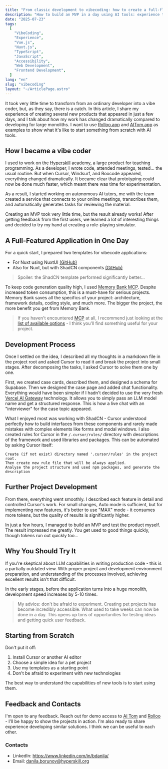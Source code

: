 ```yaml
---
title: "From classic development to vibecoding: how to create a full-fledged application in a day"
description: "How to build an MVP in a day using AI tools: experience transitioning from classic development to vibecoding, Nuxt templates, working with Cursor, Memory Bank, and creating real projects like AITom and Rolloo."
date: "2025-07-23"
tags:
  [
    "VibeCoding",
    "Experience",
    "Vue.js",
    "Nuxt.js",
    "TypeScript",
    "JavaScript",
    "Accessibility",
    "Web Development",
    "Frontend Development",
  ]
lang: "en"
slug: "vibecoding"
layout: "~/ArticlePage.astro"
---
```



It took very little time to transform from an ordinary developer into a vibe coder, but, as they say, there is a catch. In this article, I share my experience of creating several new products that appeared in just a few days, and I talk about how my work has changed dramatically compared to developing for large monoliths.
I want to use [Rolloo.app](https://rolloo.app/) and [AITom.app](https://aitom.app/) as examples to show what it's like to start something from scratch with AI tools.

## How I became a vibe coder

I used to work on the [Hyperskill](https://hyperskill.org/) academy, a large product for teaching programming. As a developer, I wrote code, attended meetings, tested... the usual routine. But when Cursor, Windsurf, and Roocode appeared, everything changed dramatically. It became clear that prototyping could now be done much faster, which meant there was time for experimentation.

As a result, I started working on autonomous AI tutors, me with the team created a service that connects to your online meetings, transcribes them, and automatically generates tasks for reviewing the material.

<ArticleFigure
  src="/public/images/Dashboard - AITom"
  type="webp"
  fallbackType="jpeg"
  alt="AITom application dashboard with the ability to add a link to an online call for subsequent processing"
  description="AI Tom main panel. This displays a list of current and past meetings (lessons) with the option to add new meetings for processing."
/>

Creating an MVP took very little time, but the result already works! After getting feedback from the first users, we learned a lot of interesting things and decided to try my hand at creating a role-playing simulator.

## A Full-Featured Application in One Day

For a quick start, I prepared two templates for vibecode applications:

- For Nuxt using NuxtUI [(GitHub)](https://github.com/katokdoescode/vibecoding-nuxt-template)
- Also for Nuxt, but with ShadCN components [(GitHub)](https://github.com/katokdoescode/vibecoding-nuxt-template/tree/shadcn)

> Spoiler: the ShadCN template performed significantly better...

To keep code generation quality high, I used [Memory Bank MCP](https://github.com/ipospelov/mcp-memory-bank). Despite increased token consumption, this is a must-have for serious projects. Memory Bank saves all the specifics of your project: architecture, framework details, coding style, and much more. The bigger the project, the more benefit you get from Memory Bank.

> If you haven't encountered [MCP](https://modelcontextprotocol.io/introduction) at all, I recommend just looking at the [list of available options](https://glama.ai/mcp/servers) - I think you'll find something useful for your project.

## Development Process

Once I settled on the idea, I described all my thoughts in a markdown file in the project root and asked Cursor to read it and break the project into small stages. After decomposing the tasks, I asked Cursor to solve them one by one.

First, we created case cards, described them, and designed a schema for Supabase. Then we designed the case page and added chat functionality. Everything would have been simpler if I hadn't decided to use the very fresh [Vercel AI Gateway](https://vercel.com/docs/ai-gateway) technology. It allows you to simply pass an LLM model name and get a structured response. This is how a live chat with an "interviewer" for the case topic appeared.

<ArticleFigure
  src="/public/images/Transforming Technical Knowledge"
  type="webp"
  fallbackType="jpeg"
  alt="Chat interface with a bot playing a role from the created scenario"
  description="Example of working with a live case: chat with a bot that plays the role of an interviewer. The bot has a name, character, behavioral features, and a unique communication style."
/>

What I enjoyed most was working with ShadCN - Cursor understood perfectly how to build interfaces from these components and rarely made mistakes with complex elements like forms and modal windows. I also created rules for Cursor in the `/.cursor/rules/` directory with descriptions of the framework and used libraries and packages. This can be automated by asking Cursor itself:

```
Create (if not exist) directory named '.cursor/rules' in the project root.
Then create new rule file that will be always applied.
Analyse the project structure and used npm packages, and generate the description
```

## Further Project Development

From there, everything went smoothly. I described each feature in detail and controlled Cursor's work. For small changes, Auto mode is sufficient, but for implementing new features, it's better to use "MAX" mode - it consumes more tokens, but the quality of results is significantly higher.

In just a few hours, I managed to build an MVP and test the product myself. The result impressed me greatly. You get used to good things quickly, though tokens run out quickly too...

## Why You Should Try It

If you're skeptical about LLM capabilities in writing production code - this is a partially outdated view. With proper project and development environment preparation, and understanding of the processes involved, achieving excellent results isn't that difficult.

In the early stages, before the application turns into a huge monolith, development speed increases by 5-10 times.

> My advice: don't be afraid to experiment. Creating pet projects has become incredibly accessible. What used to take weeks can now be done in a day. This opens up tons of opportunities for testing ideas and getting quick user feedback.

## Starting from Scratch

Don't put it off:

1. Install Cursor or another AI editor
2. Choose a simple idea for a pet project
3. Use my templates as a starting point
4. Don't be afraid to experiment with new technologies

The best way to understand the capabilities of new tools is to start using them.

## Feedback and Contacts

I'm open to any feedback. Reach out for demo access to [AI Tom](https://aitom.app/) and [Rolloo](https://rolloo.app/) - I'll be happy to show the projects in action. I'm also ready to share experience developing similar solutions. I think we can be useful to each other.

### Contacts

- LinkedIn: https://www.linkedin.com/in/bdanila/
- Email: danila.borunov@hyperskill.org
